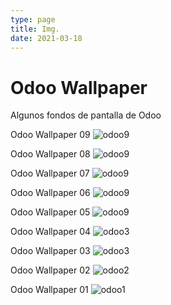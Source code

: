 ```yaml
---
type: page
title: Img.
date: 2021-03-18
---
```


# Odoo Wallpaper

Algunos fondos de pantalla de Odoo



Odoo Wallpaper 09
<Image
  src="/images/wp/odoo9.jpeg"
  alt="odoo9"
  width={1280}
  height={720}
  priority
  className="next-image"
/>


Odoo Wallpaper 08
<Image
  src="/images/wp/odoo8.jpeg"
  alt="odoo9"
  width={1280}
  height={720}
  priority
  className="next-image"
/>


Odoo Wallpaper 07
<Image
  src="/images/wp/odoo7.jpeg"
  alt="odoo9"
  width={1280}
  height={720}
  priority
  className="next-image"
/>


Odoo Wallpaper 06
<Image
  src="/images/wp/odoo6.jpeg"
  alt="odoo9"
  width={1280}
  height={720}
  priority
  className="next-image"
/>


Odoo Wallpaper 05
<Image
  src="/images/wp/odoo5.jpeg"
  alt="odoo9"
  width={1280}
  height={720}
  priority
  className="next-image"
/>


Odoo Wallpaper 04
<Image
  src="/images/wp/odoo4.jpeg"
  alt="odoo3"
  width={1280}
  height={720}
  priority
  className="next-image"
/>


Odoo Wallpaper 03
<Image
  src="/images/wp/odoo3.jpeg"
  alt="odoo3"
  width={1280}
  height={720}
  priority
  className="next-image"
/>


Odoo Wallpaper 02
<Image
  src="/images/wp/odoo2.jpeg"
  alt="odoo2"
  width={1280}
  height={720}
  priority
  className="next-image"
/>


Odoo Wallpaper 01
<Image
  src="/images/wp/odoo1.jpeg"
  alt="odoo1"
  width={1280}
  height={720}
  priority
  className="next-image"
/>


